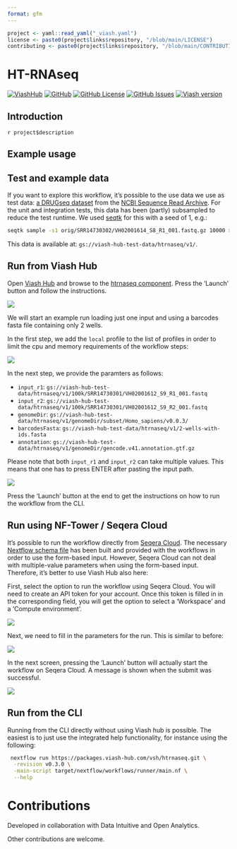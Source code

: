 ```yaml
---
format: gfm
---
```


```r
project <- yaml::read_yaml("_viash.yaml")
license <- paste0(project$links$repository, "/blob/main/LICENSE")
contributing <- paste0(project$links$repository, "/blob/main/CONTRIBUTING.md")
```

# HT-RNAseq

[![ViashHub](https://img.shields.io/badge/ViashHub-`r project$name`-7a4baa)](https://www.viash-hub.com/packages/`r project$name`) 
[![GitHub](https://img.shields.io/badge/GitHub-viash--hub%2F`r project$name`-blue)](`r project$links$repository`) 
[![GitHub License](https://img.shields.io/github/license/viash-hub/`r project$name`)](`r license`) 
[![GitHub Issues](https://img.shields.io/github/issues/viash-hub/`r project$name`)](`r project$links$issue_tracker`) 
[![Viash version](https://img.shields.io/badge/Viash-v`r gsub("-", "--", project$viash_version)`-blue)](https://viash.io)

## Introduction

`r project$description`

## Example usage

## Test and example data

If you want to explore this workflow, it's possible to the use data we use as test data: [a DRUGseq dataset](https://www.ncbi.nlm.nih.gov/geo/query/acc.cgi?acc=GSE176150) from the [NCBI Sequence Read Archive](https://www.ncbi.nlm.nih.gov/sra). For the unit and integration tests, this data has been (partly) subsampled to reduce the test runtime. We used [seqtk](https://github.com/lh3/seqtk) for this with a seed of 1, e.g.:

```bash
seqtk sample -s1 orig/SRR14730302/VH02001614_S8_R1_001.fastq.gz 10000 > 10k/SRR14730302/VH02001614_S8_R1_001.fastq.gz
```

This data is available at: `gs://viash-hub-test-data/htrnaseq/v1/`.

## Run from Viash Hub

Open [Viash Hub](https://www.viash-hub.com) and browse to the [htrnaseq component](https://www.viash-hub.com/packages/htrnaseq/v0.3.0/components/workflows/htrnaseq). Press the 'Launch' button and follow the instructions.


![](assets/htrnaseq-launch-small.png)

We will start an example run loading just one input and using a barcodes fasta file containing only 2 wells.

In the first step, we add the `local` profile to the list of profiles in order to limit the cpu and memory requirements of the workflow steps:


![](assets/launch-parameters-1-small.png)

In the next step, we provide the paramters as follows:

- `input_r1`: `gs://viash-hub-test-data/htrnaseq/v1/100k/SRR14730301/VH02001612_S9_R1_001.fastq`
- `input_r2`: `gs://viash-hub-test-data/htrnaseq/v1/100k/SRR14730301/VH02001612_S9_R2_001.fastq`
- `genomeDir`: `gs://viash-hub-test-data/htrnaseq/v1/genomeDir/subset/Homo_sapiens/v0.0.3/`
- `barcodesFasta`: `gs://viash-hub-test-data/htrnaseq/v1/2-wells-with-ids.fasta`
- `annotation`: `gs://viash-hub-test-data/htrnaseq/v1/genomeDir/gencode.v41.annotation.gtf.gz`

Please note that both `input_r1` and `input_r2` can take multiple values. This means that one has to press ENTER after pasting the input path.

![](assets/launch-parameters-2-small.png)

Press the 'Launch' button at the end to get the instructions on how to run the workflow from the CLI.


## Run using NF-Tower / Seqera Cloud

It's possible to run the workflow directly from [Seqera Cloud](https://cloud.seqera.io). The necessary [Nextflow schema file](https://nextflow-io.github.io/nf-schema/latest/nextflow_schema/nextflow_schema_specification/) has been built and provided with the workflows in order to use the form-based input. However, Seqera Cloud can not deal with multiple-value parameters when using the form-based input. Therefore, it's better to use Viash Hub also here:

First, select the option to run the workflow using Seqera Cloud. You will need to create an API token for your account. Once this token is filled in in the corresponding field, you will get the option to select a 'Workspace' and a 'Compute environment'. 

![](assets/launch-parameters-3-small.png)

Next, we need to fill in the parameters for the run. This is similar to before:

![](assets/launch-parameters-4-small.png)

In the next screen, pressing the 'Launch' button will actually start the workflow on Seqera Cloud. A message is shown when the submit was successful.

![](assets/launch-parameters-5-small.png)

## Run from the CLI

Running from the CLI directly without using Viash hub is possible. The easiest is to just use the integrated help functionality, for instance using the following:

```bash
 nextflow run https://packages.viash-hub.com/vsh/htrnaseq.git \
  -revision v0.3.0 \
  -main-script target/nextflow/workflows/runner/main.nf \
  --help
```


# Contributions

Developed in collaboration with Data Intuitive and Open Analytics.

Other contributions are welcome.
